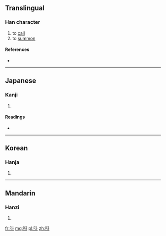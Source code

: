 ==Translingual==

===Han character===
{{Han char|rn=30|rad=口|as=04|sn=7|four=|canj=口卜十 (RYJ)}}

# to [[call]]
# to [[summon]]

====References====
* {{Han ref|kx=0181.191|dkj=03419|dj=0399.190|hdz=10594.080|uh=544C|ud=21580}}

----

==Japanese==

===Kanji===
{{ja-kanji|grade=|rs=口04}}

# {{defn|Japanese|sort=口04}}

====Readings====
* {{ja-readings|on=[[きょう]] (kyō)|kun=}}

----

==Korean==

===Hanja===
{{ko-hanja|hangeul=규|rv=gyu|mr=kyu}}

# {{defn|Korean|sort=口04}}

----

==Mandarin==

===Hanzi===
{{cmn-hanzi|pin=[[jiào]] ([[jiao4]])|wg=chiao<sup>4</sup>}}

# {{defn|Mandarin|sort=口04}}

[[fr:呌]]
[[mg:呌]]
[[pl:呌]]
[[zh:呌]]